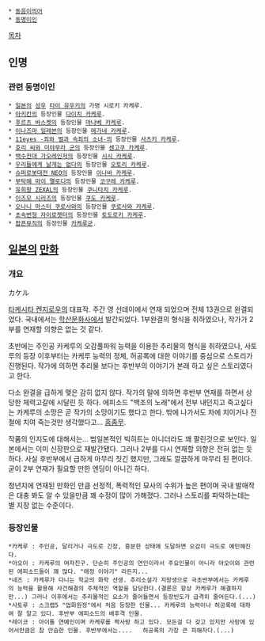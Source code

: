  * [[동음이의어]]
 * [[동명이인]]

[[목차]]

== 인명 ==
=== 관련 동명이인 ===
 * [[일본]]의 [[성우]] [[타이 유우키]]의 가명 시로키 카케루.
 * [[아키칸]]의 등장인물 [[다이치 카케루]].
 * [[후르츠 바스켓]]의 등장인물 [[마나베 카케루]].
 * [[이나즈마 일레븐]]의 등장인물 [[메가네 카케루]].
 * [[11eyes -죄와 벌과 속죄의 소녀-]]의 등장인물 [[사츠키 카케루]].
 * [[호리 씨와 미야무라 군]]의 등장인물 [[센고쿠 카케루]].
 * [[백수전대 가오레인저]]의 등장인물 [[시시 카케루]].
 * [[우리들에게 날개는 없다]]의 등장인물 [[오토리 카케루]].
 * [[슈퍼로봇대전 NEO]]의 등장인물 [[이나바 카케루]].
 * [[부탁해 마이 멜로디]]의 등장인물 [[코구레 카케루]].
 * [[유희왕 ZEXAL]]의 등장인물 [[쿠니타치 카케루]].
 * [[이즈모 시리즈]]의 등장인물 [[쿠도 카케루]].
 * [[오나니 마스터 쿠로사와]]의 등장인물 [[쿠로사와 카케루]].
 * [[초속변형 자이로젯터]]의 등장인물 [[토도로키 카케루]].
 * [[팝픈뮤직]]의 등장인물 [[카케루군]].

== [[일본]]의 [[만화]] ==
=== 개요 ===
カケル

[[타케시타 켄지로우]]의 대표작. 주간 영 선데이에서 연재 되었으며 전체 13권으로 완결되었다. 국내에서는 [[학산문화사]]에서 발간되었다. 1부완결의 형식을 취하였으나, 작가가 2부를 연재할 의향은 없는 것 같다.

초반에는 주인공 카케루의 오감풀파워 능력을 이용한 추리물의 형식을 취하였으나, 사토루의 등장 이후부터는 카케루 능력의 정체, 허공록에 대한 이야기를 중심으로 스토리가 진행된다. 작가에 의하면 추리물 보다는 후반부의 이야기가 본래 하고 싶은 스토리였다고 한다.

다소 완결을 급하게 맺은 감히 없지 않다. 작가의 말에 의하면 후반부 연재를 하면서 상당한 체력고갈에 시달린 듯 하다. 에피소드 "백조의 노래"에서 전부 내던지고 죽고싶다는 카케루의 소망은 곧 작가의 소망이기도 했다고 한다. 밖에 나가서도 차에 치이거나 전철에 치여 죽는것만 생각했다고... [[흠좀무]]. 

작품의 인지도에 대해서는... 범일본적인 빅히트는 아니더라도 꽤 팔린것으로 보인다. 일본에서는 이미 신장판으로 재발간됐다. 그러나 2부를 다시 연재할 의향은 전혀 없는 듯 하다. 사실 후반부에서 급하게 마무리 짓긴 했지만, 그래도 깔끔하게 마무리 된 편이다. 굳이 2부 연재가 필요할 만한 엔딩이 아니긴 하다.

청년지에 연재된 만화인 만큼 선정적, 폭력적인 묘사의 수위가 높은 편이며 국내 발매작은 대충 봐도 알 수 있을만큼 꽤 수정이 많이 가해졌다. 그러나 스토리를 파악하는데는 별 지장 없는 수준이다.

=== 등장인물 ===
 *카케루 : 주인공, 달리거나 극도로 긴장, 흥분한 상태에 도달하면 오감이 극도로 예민해진다.
 *아오이 : 카케루의 여자친구. 단순히 주인공의 연인이라서 주요인물이 아니라 아오이와 관련된 에피소드들이 꽤 많다. "애정 이야기" 라든지...
 *네즈 : 카케루가 다니는 학교의 화학 선생. 추리소설가 지망생으로 극초반부에서는 카케루의 능력을 활용해 사건해결의 주체적인 역할을 담당한다.(결론은 항상 카케루가 해결하지만...) 그러나 이후에서는 추리물적인 요소가 줄어들면서 등장빈도가 급격히 줄어든다.(...)
 *사토루 : 스크랩5 "업화원정"에서 처음 등장한 인물... 카케루의 능력이나 허공록에 대하여 잘 알고 있다. 후반부 에피소드의 배후격 인물.
 *레이코 : 아이돌 연예인이며 카케루를 짝사랑 하고 있다. 모든걸 다 갖고 있지만 사랑에 있어서만큼은 참 안습한 인물. 후반부에서는....   허공록의 가장 큰 피해자다.(...)
